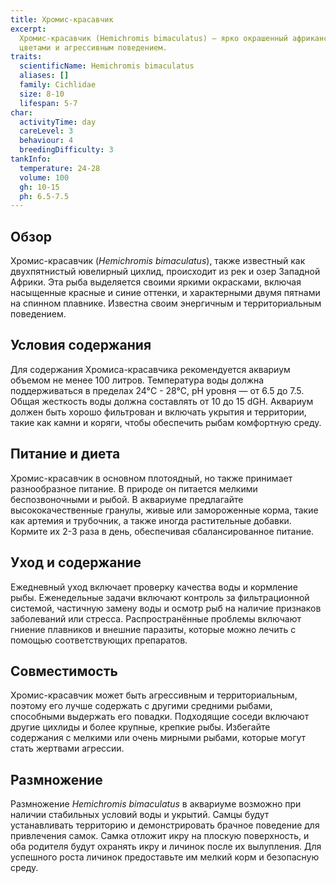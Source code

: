 ```yaml
---
title: Хромис-красавчик
excerpt:
  Хромис-красавчик (Hemichromis bimaculatus) — ярко окрашенный африканский цихлид, известный своими впечатляющими
  цветами и агрессивным поведением.
traits:
  scientificName: Hemichromis bimaculatus
  aliases: []
  family: Cichlidae
  size: 8-10
  lifespan: 5-7
char:
  activityTime: day
  careLevel: 3
  behaviour: 4
  breedingDifficulty: 3
tankInfo:
  temperature: 24-28
  volume: 100
  gh: 10-15
  ph: 6.5-7.5
---
```


## Обзор

Хромис-красавчик (_Hemichromis bimaculatus_), также известный как двухпятнистый ювелирный цихлид, происходит из рек и
озер Западной Африки. Эта рыба выделяется своими яркими окрасками, включая насыщенные красные и синие оттенки, и
характерными двумя пятнами на спинном плавнике. Известна своим энергичным и территориальным поведением.

## Условия содержания

Для содержания Хромиса-красавчика рекомендуется аквариум объемом не менее 100 литров. Температура воды должна
поддерживаться в пределах 24°C - 28°C, pH уровня — от 6.5 до 7.5. Общая жесткость воды должна составлять от 10 до 15
dGH. Аквариум должен быть хорошо фильтрован и включать укрытия и территории, такие как камни и коряги, чтобы обеспечить
рыбам комфортную среду.

## Питание и диета

Хромис-красавчик в основном плотоядный, но также принимает разнообразное питание. В природе он питается мелкими
беспозвоночными и рыбой. В аквариуме предлагайте высококачественные гранулы, живые или замороженные корма, такие как
артемия и трубочник, а также иногда растительные добавки. Кормите их 2-3 раза в день, обеспечивая сбалансированное
питание.

## Уход и содержание

Ежедневный уход включает проверку качества воды и кормление рыбы. Еженедельные задачи включают контроль за
фильтрационной системой, частичную замену воды и осмотр рыб на наличие признаков заболеваний или стресса.
Распространённые проблемы включают гниение плавников и внешние паразиты, которые можно лечить с помощью соответствующих
препаратов.

## Совместимость

Хромис-красавчик может быть агрессивным и территориальным, поэтому его лучше содержать с другими средними рыбами,
способными выдержать его повадки. Подходящие соседи включают другие цихлиды и более крупные, крепкие рыбы. Избегайте
содержания с мелкими или очень мирными рыбами, которые могут стать жертвами агрессии.

## Размножение

Размножение _Hemichromis bimaculatus_ в аквариуме возможно при наличии стабильных условий воды и укрытий. Самцы будут
устанавливать территорию и демонстрировать брачное поведение для привлечения самок. Самка отложит икру на плоскую
поверхность, и оба родителя будут охранять икру и личинок после их вылупления. Для успешного роста личинок предоставьте
им мелкий корм и безопасную среду.
